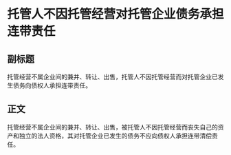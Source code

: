 # 托管人不因托管经营对托管企业债务承担连带责任
## 副标题
托管经营不属企业间的兼并、转让、出售，托管人不因托管经营而对托管企业已发生债务向债权人承担连带责任。
## 正文
托管经营不属企业间的兼并、转让、出售，被托管人不因托管经营而丧失自己的资产和独立的法人资格，其对托管企业已发生的债务不应向债权人承担连带清偿责任。